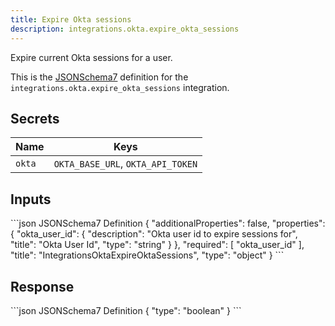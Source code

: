 ```yaml
---
title: Expire Okta sessions
description: integrations.okta.expire_okta_sessions
---
```


Expire current Okta sessions for a user.

This is the [JSONSchema7](https://json-schema.org/draft-07/json-schema-release-notes) definition for the `integrations.okta.expire_okta_sessions` integration.


## Secrets
| Name | Keys |
| --- | --- |
| `okta` | `OKTA_BASE_URL`, `OKTA_API_TOKEN` |

## Inputs

<CodeGroup>
```json JSONSchema7 Definition
{
    "additionalProperties": false,
    "properties": {
        "okta_user_id": {
            "description": "Okta user id to expire sessions for",
            "title": "Okta User Id",
            "type": "string"
        }
    },
    "required": [
        "okta_user_id"
    ],
    "title": "IntegrationsOktaExpireOktaSessions",
    "type": "object"
}
```

</CodeGroup>

## Response

<CodeGroup>
```json JSONSchema7 Definition
{
    "type": "boolean"
}
```

</CodeGroup>
